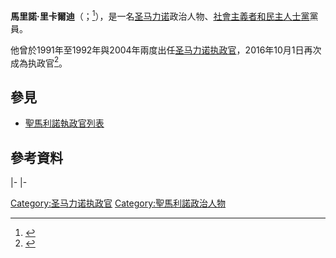 {{多個問題|
{{Expand|time=2016-12-29T05:56:24+00:00}}
{{请求翻译|time=2016-12-29T05:56:24+00:00}}
}}
{{Infobox Officeholder
|name             = 馬里諾·里卡爾迪
|native_name      = Marino Riccardi
|native_name_lang = it
|image            = 
|caption        = 
|office         = [[圣马力诺执政官|圣马力诺执政官]]
|alongside      = [[法比奧·貝拉爾迪|法比奧·貝拉爾迪]]
|term_start     = 2016年10月1日
|term_end       = 2017年4月1日
|predecessor    = [[馬西莫·安德烈·烏戈利尼|馬西莫·安德烈·烏戈利尼]]<br>[[吉安·尼古拉·貝爾蒂|吉安·尼古拉·貝爾蒂]]
|successor      = [[敏馬·扎沃利|敏馬·扎沃利]]<br>[[凡妮莎·德安布羅西奧|凡妮莎·德安布羅西奧]]
|alongside1     = {{le|保羅·博利尼|Paolo Bollini}}
|term_start1    = 2004年4月1日
|term_end1      = 2004年10月1日
|predecessor1   = {{le|喬瓦尼·隆費爾尼尼|Giovanni Lonfernini}}<br>{{le|瓦萊里爾·恰瓦塔|Valeria Ciavatta}}
|successor1     = {{le|朱塞佩·阿爾齊利|Giuseppe Arzilli}}<br>{{le|羅伯托·拉斯基|Roberto Raschi}}
|alongside2     = {{le|埃達·切科利|Edda Ceccoli}}
|term_start2    = 1991年10月1日
|term_end2      = 1992年4月1日
|predecessor2   = {{le|多梅尼科·貝爾納迪尼|Domenico Bernardini}}<br>{{le|克勞迪奧·波代斯基|Claudio Podeschi}}
|successor2     = {{le|傑爾馬諾·德·比亞吉|Germano de Biagi}}<br>{{le|埃內斯托·貝內代蒂尼|Ernesto Benedettini}}
|birth_date     = {{birth date and age|1958|7|9|df=yes}}
|birth_place    = [[意大利|意大利]][[里米尼|里米尼]]
|death_date     = 
|death_place    = 
|party          = [[社會主義者和民主人士黨|社會主義者和民主人士黨]]
|spouse         = 
|children       = 
|alma_mater     = 
|religion       = 
|signature      = 
}}

'''馬里諾·里卡爾迪'''（{{lang-it|Marino Riccardi}}；{{bd|1958年|7月9日}}<ref>{{cite web|url=http://www.consigliograndeegenerale.sm/on.../documento17060080.html|title=Apri - Consiglio Grande e Generale|language=it|accessdate=29 December 2016}}{{dead link|date=2018年5月 |bot=InternetArchiveBot |fix-attempted=yes }}</ref>），是一名[[圣马力诺|圣马力诺]]政治人物、[[社會主義者和民主人士黨|社會主義者和民主人士黨]]黨員。

他曾於1991年至1992年與2004年兩度出任[[圣马力诺执政官|圣马力诺执政官]]，2016年10月1日再次成為执政官<ref>{{Cite web |url=http://www.umsl.edu/services/govdocs/wofact2004/geos/sm.html |title=CIA World Factbook site - San Marino |access-date=2016-12-29 |archive-date=2012-12-23 |archive-url=https://web.archive.org/web/20121223115417/http://www.umsl.edu/services/govdocs/wofact2004/geos/sm.html |dead-url=no }}</ref>。

== 參見 ==
* [[聖馬利諾執政官列表|聖馬利諾執政官列表]]

==參考資料==
{{reflist}}

{{s-start}}
{{s-off}}
{{s-bef|before=[[多梅尼科·貝爾納迪尼|多梅尼科·貝爾納迪尼]]<br>[[克勞迪奧·波代斯基|克勞迪奧·波代斯基]]}}
{{s-ttl|rows=3|title=[[圣马力诺执政官|圣马力诺执政官]]|years=1991年－1992年<br>2004年<br>2016年－|alongside=[[埃達·切科利|埃達·切科利]]<br>[[保羅·博利尼|保羅·博利尼]]<br>[[法比奧·貝拉爾迪|法比奧·貝拉爾迪]]}}
{{s-aft|after=[[傑爾馬諾·德·比亞吉|傑爾馬諾·德·比亞吉]]<br>[[埃內斯托·貝內代蒂尼|埃內斯托·貝內代蒂尼]]}}
|-
{{s-bef|before=[[喬瓦尼·隆費爾尼尼|喬瓦尼·隆費爾尼尼]]<br>[[瓦萊里爾·恰瓦塔|瓦萊里爾·恰瓦塔]]}}
{{s-aft|after=[[朱塞佩·阿爾齊利|朱塞佩·阿爾齊利]]<br>[[羅伯托·拉斯基|羅伯托·拉斯基]]}}
|-
{{s-bef|before=[[馬西莫·安德烈·烏戈利尼|馬西莫·安德烈·烏戈利尼]]<br>[[吉安·尼古拉·貝爾蒂|吉安·尼古拉·貝爾蒂]]}}
{{s-aft|after=[[敏馬·扎沃利|敏馬·扎沃利]]<br>[[凡妮莎·德安布羅西奧|凡妮莎·德安布羅西奧]]}}
{{s-end}}
{{DEFAULTSORT:Riccardi, Marino}}
{{SanMarino-politician-stub}}

[[Category:圣马力诺执政官|Category:圣马力诺执政官]]
[[Category:聖馬利諾政治人物|Category:聖馬利諾政治人物]]
